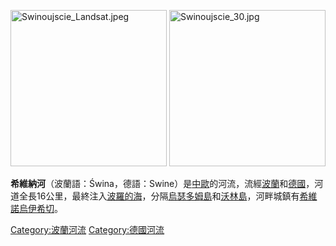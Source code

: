 [[File:Swinoujscie_Landsat.jpeg|250px]]
[[Image:Swinoujscie_30.jpg|250px]]

{{Coord|53|55|21|N|14|16|52|E|display=title}}
'''希維納河'''（波蘭語：Świna，德語：Swine）是[[中歐|中歐]]的河流，流經[[波蘭|波蘭]]和[[德國|德國]]，河道全長16公里，最終注入[[波羅的海|波羅的海]]，分隔[[烏瑟多姆島|烏瑟多姆島]]和[[沃林島|沃林島]]，河畔城鎮有[[希維諾烏伊希切|希維諾烏伊希切]]。

{{Germany-geo-stub}}
{{Poland-geo-stub}}
[[Category:波蘭河流|Category:波蘭河流]]
[[Category:德國河流|Category:德國河流]]